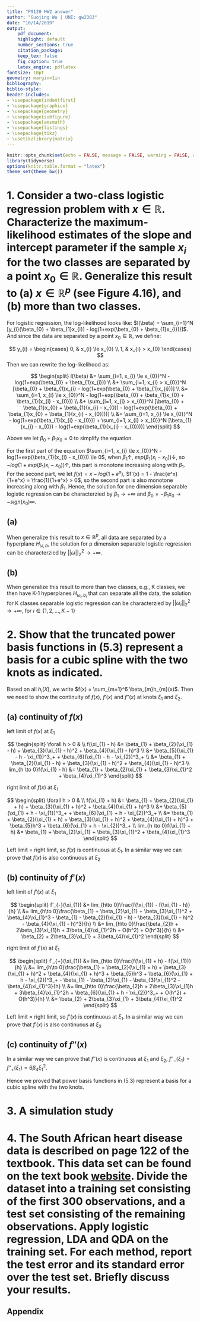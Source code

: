 ```yaml
---
title: "P9120 HW2 answer"
author: "Guojing Wu | UNI: gw2383"
date: "10/14/2019"
output:
    pdf_document:
    highlight: default
    number_sections: true
    citation_package:
    keep_tex: false
    fig_caption: true
    latex_engine: pdflatex
fontsize: 10pt
geometry: margin=1in
bibliography:
biblio-style:
header-includes:
- \usepackage{indentfirst}
- \usepackage{graphicx}
- \usepackage{geometry}
- \usepackage{subfigure}
- \usepackage{amsmath}
- \usepackage{listings}
- \usepackage{tikz}
- \usetikzlibrary{matrix}
---
```


```r
knitr::opts_chunk$set(echo = FALSE, message = FALSE, warning = FALSE, comment = "")
library(tidyverse)
options(knitr.table.format = "latex")
theme_set(theme_bw())
```

# 1. Consider a two-class logistic regression problem with $x \in \mathbb{R}$. Characterize the maximum-likelihood estimates of the slope and intercept parameter if the sample $x_{i}$ for the two classes are separated by a point $x_{0} \in \mathbb{R}$. Generalize this result to (a) $x \in \mathbb{R}^p$ (see Figure 4.16), and (b) more than two classes.

For logistic regression, the log-likelihood looks like: $l(\beta) = \sum_{i=1}^N [y_{i}(\beta_{0} + \beta_{1}x_{i}) - log(1+exp(\beta_{0} + \beta_{1}x_{i}))]$. And since the data are separated by a point $x_{0} \in \mathbb{R}$, we define:

$$
y_{i} = 
\begin{cases}
  0, & x_{i} \le x_{0} \\
  1, & x_{i} > x_{0}
\end{cases}
$$
Then we can rewrite the log-likelihood as: 

$$
\begin{split}
l(\beta) &= \sum_{i=1, x_{i} \le x_{0}}^N - log(1+exp(\beta_{0} + \beta_{1}x_{i})) \\
&+ \sum_{i=1, x_{i} > x_{0}}^N [\beta_{0} + \beta_{1}x_{i} - log(1+exp(\beta_{0} + \beta_{1}x_{i}))] \\
&= \sum_{i=1, x_{i} \le x_{0}}^N - log(1+exp(\beta_{0} + \beta_{1}x_{0} + \beta_{1}(x_{i} - x_{0})) \\
&+ \sum_{i=1, x_{i} > x_{0}}^N [\beta_{0} + \beta_{1}x_{0} + \beta_{1}(x_{i} - x_{0}) - log(1+exp(\beta_{0} + \beta_{1}x_{0} + \beta_{1}(x_{i} - x_{0})))] \\
&= \sum_{i=1, x_{i} \le x_{0}}^N - log(1+exp(\beta_{1}(x_{i} - x_{0}))
+ \sum_{i=1, x_{i} > x_{0}}^N [\beta_{1}(x_{i} - x_{0}) - log(1+exp(\beta_{1}(x_{i} - x_{0})))]
\end{split}
$$

Above we let $\beta_{0} + \beta_{1}x_{0} = 0$ to simplify the equation.

For the first part of the equation $\sum_{i=1, x_{i} \le x_{0}}^N - log(1+exp(\beta_{1}(x_{i} - x_{0})) \le 0$, when $\beta_{1} \uparrow$, $exp(\beta_{1}(x_{i} - x_{0})) \downarrow$, so $- log(1+exp(\beta_{1}(x_{i} - x_{0})) \uparrow$, this part is monotone increasing along with $\beta_{1}$. For the second part, we let $f(x) = x - log(1 + e^x)$, $f'(x) = 1 - \frac{e^x}{1+e^x} = \frac{1}{1+e^x} > 0$, so the second part is also monotone increasing along with $\beta_{1}$. Hence, the solution for one dimension separable logistic regression can be characterzied by $\beta_{1} \to +\infty$ and $\beta_{0} = - \beta_{1}x_{0} \to -sign(x_{0})\infty$.

## (a) 

When generalize this result to $x \in \mathbb{R}^p$, all data are separated by a hyperplane $H_{\omega, b}$, the solution for p dimension separable logistic regression can be characterzied by $||\omega||_2^2 \to +\infty$.

## (b) 

When generalize this result to more than two classes, e.g., K classes, we then have K-1 hyperplanes $H_{\omega_{i}, b_{i}}$ that can separate all the data, the solution for K classes separable logistic regression can be characterzied by $||\omega_{i}||_2^2 \to +\infty$, for $i \in \{1, 2, ..., K-1\}$

# 2. Show that the truncated power basis functions in (5.3) represent a basis for a cubic spline with the two knots as indicated.

Based on all $h_{i}(X)$, we write $f(x) = \sum_{m=1}^6 \beta_{m}h_{m}(x)$. Then we need to show the continuity of $f(x)$, $f'(x)$ and $f''(x)$ at knots $\xi_{1}$ and $\xi_{2}$.

## (a) continuity of $f(x)$

left limit of $f(x)$ at $\xi_{1}$

$$
\begin{split}
\forall h > 0 & \\
f(\xi_{1} - h) &= \beta_{1} + \beta_{2}(\xi_{1} - h) + \beta_{3}(\xi_{1} - h)^2 + \beta_{4}(\xi_{1} - h)^3 \\
&+ \beta_{5}(\xi_{1} - h - \xi_{1})^3_+ + \beta_{6}(\xi_{1} - h - \xi_{2})^3_+ \\
&= \beta_{1} + \beta_{2}(\xi_{1} - h) + \beta_{3}(\xi_{1} - h)^2 + \beta_{4}(\xi_{1} - h)^3 \\
lim_{h \to 0}f(\xi_{1} - h) &= \beta_{1} + \beta_{2}\xi_{1} + \beta_{3}\xi_{1}^2 + \beta_{4}\xi_{1}^3
\end{split}
$$

right limit of $f(x)$ at $\xi_{1}$

$$
\begin{split}
\forall h > 0 & \\
f(\xi_{1} + h) &= \beta_{1} + \beta_{2}(\xi_{1} + h) + \beta_{3}(\xi_{1} + h)^2 + \beta_{4}(\xi_{1} + h)^3 \\
&+ \beta_{5}(\xi_{1} + h - \xi_{1})^3_+ + \beta_{6}(\xi_{1} + h - \xi_{2})^3_+ \\
&= \beta_{1} + \beta_{2}(\xi_{1} + h) + \beta_{3}(\xi_{1} + h)^2 + \beta_{4}(\xi_{1} + h)^3 + \beta_{5}h^3 + \beta_{6}(\xi_{1} + h - \xi_{2})^3_+ \\
lim_{h \to 0}f(\xi_{1} + h) &= \beta_{1} + \beta_{2}\xi_{1} + \beta_{3}\xi_{1}^2 + \beta_{4}\xi_{1}^3
\end{split}
$$

Left limit = right limit, so $f(x)$ is continuous at $\xi_{1}$. In a similar way we can prove that $f(x)$ is also continuous at $\xi_{2}$

## (b) continuity of $f'(x)$

left limit of $f'(x)$ at $\xi_{1}$

$$
\begin{split}
f'_{-}(\xi_{1}) &= lim_{h\to 0}\frac{f(\xi_{1}) - f(\xi_{1} - h)}{h} \\
&= lim_{h\to 0}\frac{\beta_{1} + \beta_{2}\xi_{1} + \beta_{3}\xi_{1}^2 + \beta_{4}\xi_{1}^3 - \beta_{1} - \beta_{2}(\xi_{1} - h) - \beta_{3}(\xi_{1} - h)^2 - \beta_{4}(\xi_{1} - h)^3}{h} \\
&= lim_{h\to 0}\frac{\beta_{2}h + 2\beta_{3}\xi_{1}h + 3\beta_{4}\xi_{1}^2h + O(h^2) + O(h^3)}{h} \\
&= \beta_{2} + 2\beta_{3}\xi_{1} + 3\beta_{4}\xi_{1}^2
\end{split}
$$

right limit of $f'(x)$ at $\xi_{1}$

$$
\begin{split}
f'_{+}(\xi_{1}) &= lim_{h\to 0}\frac{f(\xi_{1} + h) - f(\xi_{1})}{h} \\
&= lim_{h\to 0}\frac{\beta_{1} + \beta_{2}(\xi_{1} + h) + \beta_{3}(\xi_{1} + h)^2 + \beta_{4}(\xi_{1} + h)^3 + \beta_{5}h^3 + \beta_{6}(\xi_{1} + h - \xi_{2})^3_+ - \beta_{1} - \beta_{2}\xi_{1} - \beta_{3}\xi_{1}^2 - \beta_{4}\xi_{1}^3}{h} \\
&= lim_{h\to 0}\frac{\beta_{2}h + 2\beta_{3}\xi_{1}h + 3\beta_{4}\xi_{1}^2h + \beta_{6}(\xi_{1} + h - \xi_{2})^3_+ + O(h^2) + O(h^3)}{h} \\
&= \beta_{2} + 2\beta_{3}\xi_{1} + 3\beta_{4}\xi_{1}^2
\end{split}
$$

Left limit = right limit, so $f'(x)$ is continuous at $\xi_{1}$. In a similar way we can prove that $f'(x)$ is also continuous at $\xi_{2}$

## (c) continuity of $f''(x)$

In a similar way we can prove that $f''(x)$ is continuous at $\xi_{1}$ and $\xi_{2}$, $f''_{-}(\xi_{1}) = f''_{+}(\xi_{1}) = 6\beta_{4}\xi_{1}^2$.

Hence we proved that power basis functions in (5.3) represent a basis for a cubic spline with the two knots.

# 3. A simulation study

# 4. The South African heart disease data is described on page 122 of the textbook. This data set can be found on the text book [website](https://web.stanford.edu/). Divide the dataset into a training set consisting of the first 300 observations, and a test set consisting of the remaining observations. Apply logistic regression, LDA and QDA on the training set. For each method, report the test error and its standard error over the test set. Briefly discuss your results.

## Appendix
```r
```